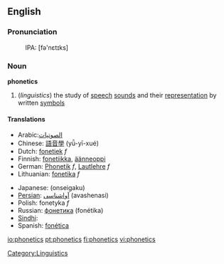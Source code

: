==English==

===Pronunciation===
:IPA: [fə'nɛtɪks]

===Noun===
{{wikipedia}}
'''phonetics'''
#(''linguistics'') the study of [[speech]] [[sound]]s and their [[representation]] by written [[symbols]]

====Translations====
{{top}}
*Arabic:[[الصوتيات]]
*Chinese: [[語音學]] (yǚ-yī-xué)
*Dutch: [[fonetiek]] ''f''
*Finnish: [[fonetiikka]], [[äänneoppi]]
*German: [[Phonetik]] ''f'', [[Lautlehre]] ''f''
*Lithuanian: [[fonetika]] ''f''
{{mid}}
*Japanese: {{JAchar|[[音声学]]}} (onseigaku)
*[[Persian]]: [[آواشناسی]] (avashenasi)
*Polish: fonetyka ''f''
*Russian: [[фонетика]] (fonétika) {{f}}
*[[Sindhi]]: {{SDchar|[[وايوڪيات]]}} {{f}}
*Spanish: [[fonética]]
{{bottom}}

[[Category:Linguistics]]

[[io:phonetics]]
[[pt:phonetics]]
[[fi:phonetics]]
[[vi:phonetics]]